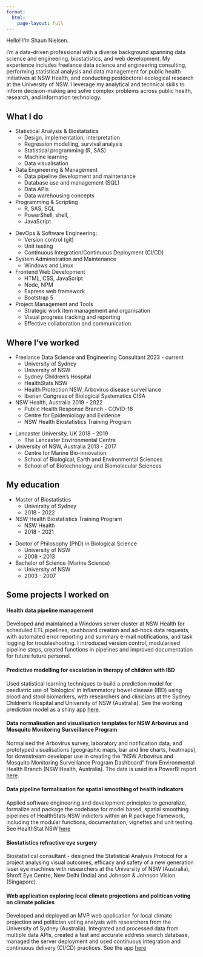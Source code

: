 ```yaml
---
format: 
  html:
    page-layout: full
---
```


::: {.grid .home-info}
::: {.g-col-12 .g-col-md-6}

[H]{.large-letter}ello! I'm Shaun Nielsen.

I'm a data-driven professional with a diverse background spanning data science and engineering, biostatistics, and web development. My experience includes freelance data science and engineering consulting, performing statistical analysis and data management for public health initiatives at NSW Health, and conducting postdoctoral ecological research at the University of NSW. I leverage my analytical and technical skills to inform decision-making and solve complex problems across public health, research, and information technology.

:::

::: {.g-col-12 .g-col-md-6}
::: profile-image
:::
:::
:::

## What I do

::: {.grid .grid-list}
::: {.g-col-12 .g-col-md-6}
::: sn-list-items

- Statistical Analysis & Biostatistics  
  - Design, implementation, interpretation
  - Regression modelling, survival analysis
  - Statistical programming (R, SAS)
  - Machine learning
  - Data visualisation
  
- Data Engineering & Management  
  - Data pipeline development and maintenance
  - Database use and management (SQL)
  - Data APIs
  - Data warehousing concepts
  
- Programming & Scripting  
  - R, SAS, SQL
  - PowerShell, shell,
  - JavaScript
  
:::
:::

::: {.g-col-12 .g-col-md-6}
::: sn-list-items

- DevOps & Software Engineering:  
  - Version control (git) 
  - Unit testing
  - Continuous Integration/Continuous Deployment (CI/CD)

- System Administration and Maintenance  
  - Windows and Linux

- Frontend Web Development  
  - HTML, CSS, JavaScript
  - Node, NPM
  - Express web framework
  - Bootstrap 5

- Project Management and Tools  
  - Strategic work item management and organisation
  - Visual progress tracking and reporting
  - Effective collaboration and communication
  

:::
:::
:::


## Where I've worked

::: {.grid .grid-list}
::: {.g-col-12 .g-col-md-6}
::: sn-list-items

-   Freelance Data Science and Engineering Consultant [2023 - current]{.year-period}
    -   University of Sydney
    -   University of NSW
    -   Sydney Children's Hospital
    -   HealthStats NSW
    -   Health Protection NSW, Arbovirus disease surveillance
    -   Iberian Congress of Biological Systematics CISA
-   NSW Health, Australia [2019 - 2022]{.year-period}
    -   Public Health Response Branch - COVID-18
    -   Centre for Epidemiology and Evidence
    -   NSW Health Biostatistics Training Program

:::
:::

::: {.g-col-12 .g-col-md-6}
::: sn-list-items

-   Lancaster University, UK [2018 - 2019]{.year-period}
    -   The Lancaster Environmental Centre
-   University of NSW, Australia [2013 - 2017]{.year-period}
    -   Centre for Marine Bio-innovation
    - School of Biological, Earth and Environmental Sciences
    - School of of Biotechnology and Biomolecular Sciences

:::
:::
:::





## My education

::: {.grid .grid-list}
::: {.g-col-12 .g-col-md-6}
::: sn-list-items
-   Master of Biostatistics
    -   University of Sydney
    -   2018 - 2022
-   NSW Health Biostatistics Training Program
    -   NSW Health
    -   2018 - 2021
    
:::
:::

::: {.g-col-12 .g-col-md-6}
::: sn-list-items
-   Doctor of Philosophy (PhD) in Biological Science
    -   University of NSW
    -   2008 - 2013
-   Bachelor of Science (Marine Science)
    -   University of NSW
    -   2003 - 2007

:::
:::
:::


## Some projects I worked on

#### Health data pipeline management

Developed and maintained a Windows server cluster at NSW Health for scheduled ETL pipelines, dashboard creation and ad-hock data requests, with automated error reporting and summary e-mail notifications, and task logging for troubleshooting. I introduced version control, modularised pipeline steps, created functions in pipelines and improved documentation for future future personel. 

#### Predictive modelling for escalation in therapy of children with IBD

Used statistical learning techniques to build a prediction model for paediatric use of ‘biologics’ in inflammatory bowel disease (IBD) using blood and stool biomarkers, with researchers and clinicians at the Sydney Children’s Hospital and University of NSW (Australia). See the working prediction model as a shiny app [here](https://shaun-nielsen.shinyapps.io/inflix-predict/).


#### Data normalisation and visualisation templates for NSW Arbovirus and Mosquito Monitoring Surveillance Program

Normalised the Arbovirus survey, laboratory and notification data, and prototyped visualisations (geographic maps, bar and line charts, heatmaps), for downstream developer use in creating the “NSW Arbovirus and Mosquito Monitoring Surveillance Program Dashboard” from Environmental Health Branch (NSW Health, Australia).  The data is used in a PowerBI report [here](https://uatweb.datansw.links.com.au/insights/arbovirus).

#### Data pipeline formalisation for spatial smoothing of health indicators

Applied software engineering and development principles to generalize, formalize and package the codebase for model based, spatial smoothing pipelines of HealthStats NSW indictors within an R package framework, including the modular functions, documentation, vignettes and unit testing. See HealthStat NSW [here](https://www.healthstats.nsw.gov.au/home)

#### Biostatistics refractive eye surgery 

Biostatistical consultant - designed the Statistical Analysis Protocol for a project analysing visual outcomes, efficacy and safety of a new generation laser eye machines with researchers at the University of NSW (Australia), Shroff Eye Centre, New Delhi (India) and Johnson & Johnson Vision (Singapore). 

#### Web application exploring local climate projections and politican voting on climate policies 

Developed and deployed an MVP web application for local climate projection and politician voting analysis with researchers from the University of Sydney (Australia). Integrated and processed data from multiple data APIs, created a fast and accurate address search database, managed the server deployment and used continuous integration and continuous delivery (CI/CD) practices. See the app [here](http://dev.myclimate.com.au)

